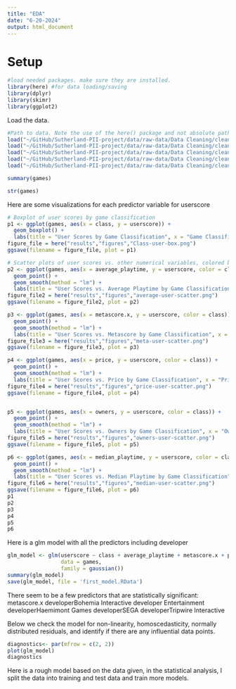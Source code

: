 ```yaml
---
title: "EDA"
date: "6-20-2024"
output: html_document
---
```

# Setup

```r
#load needed packages. make sure they are installed.
library(here) #for data loading/saving
library(dplyr)
library(skimr)
library(ggplot2)
```


Load the data.

```r
#Path to data. Note the use of the here() package and not absolute paths
load("~/GitHub/Sutherland-PII-project/data/raw-data/Data Cleaning/cleaned_data1.RData")
load("~/GitHub/Sutherland-PII-project/data/raw-data/Data Cleaning/cleaned_data2.RData")
load("~/GitHub/Sutherland-PII-project/data/raw-data/Data Cleaning/cleaned_data3.RData")
load("~/GitHub/Sutherland-PII-project/data/raw-data/Data Cleaning/cleaned_data4.RData")
load("~/GitHub/Sutherland-PII-project/data/raw-data/Data Cleaning/cleaned_games.RData")
```


```r
summary(games)
```
```r
str(games)
```

Here are some visualizations for each predictor variable for userscore

```r
# Boxplot of user scores by game classification
p1 <- ggplot(games, aes(x = class, y = userscore)) +
  geom_boxplot() +
  labs(title = "User Scores by Game Classification", x = "Game Classification", y = "User Score")
figure_file = here("results","figures","Class-user-box.png")
ggsave(filename = figure_file, plot = p1)

# Scatter plots of user scores vs. other numerical variables, colored by game classification
p2 <- ggplot(games, aes(x = average_playtime, y = userscore, color = class)) +
  geom_point() +
  geom_smooth(method = "lm") +
  labs(title = "User Scores vs. Average Playtime by Game Classification", x = "Average Playtime", y = "User Score")
figure_file2 = here("results","figures","average-user-scatter.png")
ggsave(filename = figure_file2, plot = p2)

p3 <- ggplot(games, aes(x = metascore.x, y = userscore, color = class)) +
  geom_point() +
  geom_smooth(method = "lm") +
  labs(title = "User Scores vs. Metascore by Game Classification", x = "Metascore", y = "User Score")
figure_file3 = here("results","figures","meta-user-scatter.png")
ggsave(filename = figure_file3, plot = p3)

p4 <- ggplot(games, aes(x = price, y = userscore, color = class)) +
  geom_point() +
  geom_smooth(method = "lm") +
  labs(title = "User Scores vs. Price by Game Classification", x = "Price", y = "User Score")
figure_file4 = here("results","figures","price-user-scatter.png")
ggsave(filename = figure_file4, plot = p4)


p5 <- ggplot(games, aes(x = owners, y = userscore, color = class)) +
  geom_point() +
  geom_smooth(method = "lm") +
  labs(title = "User Scores vs. Owners by Game Classification", x = "Owners", y = "User Score")
figure_file5 = here("results","figures","owners-user-scatter.png")
ggsave(filename = figure_file5, plot = p5)

p6 <- ggplot(games, aes(x = median_playtime, y = userscore, color = class)) +
  geom_point() +
  geom_smooth(method = "lm") +
  labs(title = "User Scores vs. Median Playtime by Game Classification", x = "Median Playtime", y = "User Score")
figure_file6 = here("results","figures","median-user-scatter.png")
ggsave(filename = figure_file6, plot = p6)
p1
p2
p3
p4
p5
p6
```



Here is a glm model with all the predictors including developer
```r
glm_model <- glm(userscore ~ class + average_playtime + metascore.x + price + owners + median_playtime + developer, 
                 data = games, 
                 family = gaussian())
summary(glm_model)
save(glm_model, file = 'first_model.RData')
```
There seem to be a few predictors that are statistically significant:
metascore.x
developerBohemia Interactive
developer Entertainment
developerHaemimont Games
developerSEGA 
developerTripwire Interactive




Below we check the model for non-linearity, homoscedasticity, normally distributed residuals, and identify if there are any influential data points.
```r
diagnostics<- par(mfrow = c(2, 2))
plot(glm_model)
diagnostics
```
Here is a rough model based on the data given, in the statistical analysis, I split the data into training and test data and train more models.




